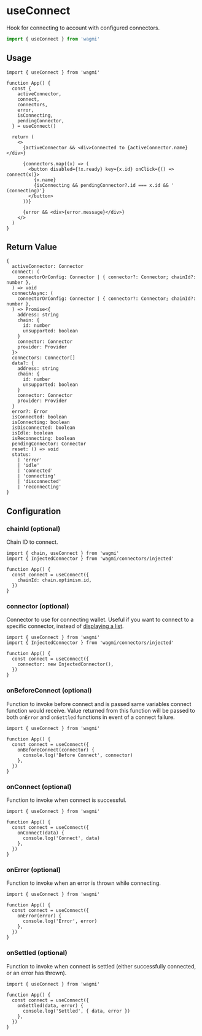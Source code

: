 # useConnect

Hook for connecting to account with configured connectors.

```ts
import { useConnect } from 'wagmi'
```

## Usage

```tsx
import { useConnect } from 'wagmi'

function App() {
  const {
    activeConnector,
    connect,
    connectors,
    error,
    isConnecting,
    pendingConnector,
  } = useConnect()

  return (
    <>
      {activeConnector && <div>Connected to {activeConnector.name}</div>}

      {connectors.map((x) => (
        <button disabled={!x.ready} key={x.id} onClick={() => connect(x)}>
          {x.name}
          {isConnecting && pendingConnector?.id === x.id && ' (connecting)'}
        </button>
      ))}

      {error && <div>{error.message}</div>}
    </>
  )
}
```

## Return Value

```tsx
{
  activeConnector: Connector
  connect: (
    connectorOrConfig: Connector | { connector?: Connector; chainId?: number },
  ) => void
  connectAsync: (
    connectorOrConfig: Connector | { connector?: Connector; chainId?: number },
  ) => Promise<{
    address: string
    chain: {
      id: number
      unsupported: boolean
    }
    connector: Connector
    provider: Provider
  }>
  connectors: Connector[]
  data?: {
    address: string
    chain: {
      id: number
      unsupported: boolean
    }
    connector: Connector
    provider: Provider
  }
  error?: Error
  isConnected: boolean
  isConnecting: boolean
  isDisconnected: boolean
  isIdle: boolean
  isReconnecting: boolean
  pendingConnector: Connector
  reset: () => void
  status:
    | 'error'
    | 'idle'
    | 'connected'
    | 'connecting'
    | 'disconnected'
    | 'reconnecting'
}
```

## Configuration

### chainId (optional)

Chain ID to connect.

```tsx {6}
import { chain, useConnect } from 'wagmi'
import { InjectedConnector } from 'wagmi/connectors/injected'

function App() {
  const connect = useConnect({
    chainId: chain.optimism.id,
  })
}
```

### connector (optional)

Connector to use for connecting wallet. Useful if you want to connect to a specific connector, instead of [displaying a list](/docs/hooks/useConnect#usage).

```tsx {6}
import { useConnect } from 'wagmi'
import { InjectedConnector } from 'wagmi/connectors/injected'

function App() {
  const connect = useConnect({
    connector: new InjectedConnector(),
  })
}
```

### onBeforeConnect (optional)

Function to invoke before connect and is passed same variables connect function would receive. Value returned from this function will be passed to both `onError` and `onSettled` functions in event of a connect failure.

```tsx {5-7}
import { useConnect } from 'wagmi'

function App() {
  const connect = useConnect({
    onBeforeConnect(connector) {
      console.log('Before Connect', connector)
    },
  })
}
```

### onConnect (optional)

Function to invoke when connect is successful.

```tsx {5-7}
import { useConnect } from 'wagmi'

function App() {
  const connect = useConnect({
    onConnect(data) {
      console.log('Connect', data)
    },
  })
}
```

### onError (optional)

Function to invoke when an error is thrown while connecting.

```tsx {5-7}
import { useConnect } from 'wagmi'

function App() {
  const connect = useConnect({
    onError(error) {
      console.log('Error', error)
    },
  })
}
```

### onSettled (optional)

Function to invoke when connect is settled (either successfully connected, or an error has thrown).

```tsx {5-7}
import { useConnect } from 'wagmi'

function App() {
  const connect = useConnect({
    onSettled(data, error) {
      console.log('Settled', { data, error })
    },
  })
}
```
